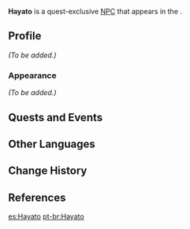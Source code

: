 {{Meta
|missing_NPC_profile  = yes
}}
{{Character Infobox
|type             = Quest NPC
|image            = NPC Hayato.png
|region           = Inazuma
|location         = Inazuma
|affiliation      = 
|voiceEN          = [[imdb:nm5069764|Michael Malconian]]<ref name="Michael Malconian">Michael Malconian: [https://www.michaelmalconian.com/resume EN VA's Resume] ([https://web.archive.org/web/20230705010423/https://www.michaelmalconian.com/resume Archived])</ref>
|voiceCN          = 
|voiceJP          = 
}}
'''Hayato''' is a quest-exclusive [[NPC]] that appears in the {{Quest|Shrine Maiden for a Day}}.

==Profile==
<!--detailed story/lore information goes here-->
''(To be added.)''

===Appearance===
''(To be added.)''

==Quests and Events==
{{Quests and Events}}

==Other Languages==
{{Other Languages
|default_hidden = 1
|en      = Hayato
|zhs     = 隼人
|zhs_rm  = Sǔnrén
|zht     = 隼人
|zht_rm  = Sǔnrén
|ja      = 隼人
|ja_rm   = Hayato
|ko      = 하야토
|es      = Hayato
|fr      = Hayato
|ru      = Хаято
|th      = Hayato
|vi      = Hayato
|de      = Hayato
|id      = Hayato
|pt      = Hayato
|tr      = Hayato
|it      = Hayato
}}

==Change History==
{{Change History|2.7}}

==References==
{{Reflist}}

[[es:Hayato]]
[[pt-br:Hayato]]